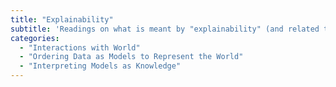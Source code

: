 ```yaml
---
title: "Explainability"
subtitle: 'Readings on what is meant by "explainability" (and related terms like "transparency" and "interpretability") in data science and to what extent acheiving explainabilty (or transparency or interpretability) in algorithms is morally important.'
categories:
  - "Interactions with World"
  - "Ordering Data as Models to Represent the World"
  - "Interpreting Models as Knowledge"
---
```

